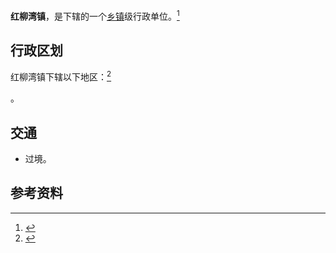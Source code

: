 {{中国乡级行政区|62/09/24/100/000}}

'''红柳湾镇'''，是{{PRC admin/fullname|62/09/24/100/000|3}}下辖的一个[[乡镇|乡镇]]级行政单位。<ref>{{PRC admin/ref sgc|{{PRC admin/parent|62/09/24/100/000}}}}</ref>

== 行政区划 ==

红柳湾镇下辖以下地区：<ref>{{PRC admin/ref sgc|62/09/24/100/000}}</ref>

{{PRC admin/children|62/09/24/100/000}}。

== 交通 ==
* {{中国国道名|313}}过境。

== 参考资料 ==
{{reflist}}

{{行政区划小作品}}
{{PRC admin/navcat|62/09/24/100/000}}